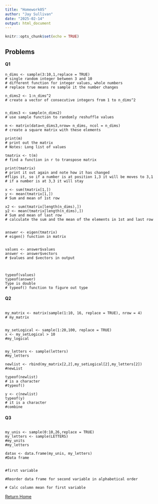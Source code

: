 ```yaml
---
title: "Homework05"
author: "Jay Sullivan"
date: "2025-02-14"
output: html_document
---
```


```r
knitr::opts_chunk$set(echo = TRUE)
```


## Problems
#### Q1
```plaintext
n_dims <- sample(3:10,1,replace = TRUE)
# single random integer between 3 and 10
# different function for integer values, whole numbers
# replace true means re sample it the number changes

n_dims2 <- 1:n_dims^2
# create a vector of consecutive integers from 1 to n_dims^2


n_dims3 <- sample(n_dims2)
# use sample function to randomly reshuffle values

m <- matrix(data=n_dims3,nrow= n_dims, ncol = n_dims)
# create a square matrix with these elements

print(m)
# print out the matrix
# Notes: Long list of values

tmatrix <- t(m)
# find a function in r to transpose matrix

print(tmatrix)
# print it out again and note how it has changed
#flips it, so if a number is at position 1,3 it will be moves to 3,1
# if a number is at 3,3 it will stay

x <- sum(tmatrix[1,])
y <- mean(tmatrix[1,])
# Sum and mean of 1st row

x2 <- sum(tmatrix[length(n_dims),])
y2 <- mean(tmatrix[length(n_dims),])
# Sum and mean of last row
# calculate the sum and the mean of the elements in 1st and last row


answer <- eigen(tmatrix)
# eigen() function in matrix


values <- answer$values
answer <- answer$vectors
# $values and $vectors in output



typeof(values)
typeof(answer)
Type is double
# typeof() function to figure out type
```



#### Q2   
```plaintext

my_matrix <- matrix(sample(1:10, 16, replace = TRUE), nrow = 4)
# my_matrix


my_setLogical <- sample(1:20,100, replace = TRUE)
x <- my_setLogical > 10
#my_logical


my_letters <- sample(letters)
#my_letters

newlist <- rbind(my_matrix[2,2],my_setLogical[2],my_letters[2])
#newList

typeof(newlist)
# is a character
#typeof()

y <- c(newlist)
typeof(y)
# it is a character
#combine
```


#### Q3   
```plaintext

my_unis <- sample(0:10,26,replace = TRUE)
my_letters <- sample(LETTERS)
#my_units
#my_letters

datax <- data.frame(my_unis, my_letters)
#Data frame


#first variable

#Reorder data frame for second variable in alphabetical order

# Calc column mean for first variable
```    


[Return Home](index.html)

